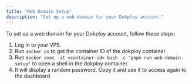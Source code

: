 ```yaml
---
title: "Web Domain Setup"
description: "Set up a web domain for your Dokploy account."
---
```


To set up a web domain for your Dokploy account, follow these steps:

1. Log in to your VPS.
2. Run `docker ps` to get the container ID of the dokploy container.
3. Run `docker exec -it <container-id> bash -c "pnpm run web-domain-setup"` to open a shell in the dokploy container.
4. It will display a random password. Copy it and use it to access again to the dashboard. 